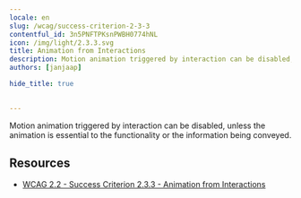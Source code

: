 ```yaml
---
locale: en
slug: /wcag/success-criterion-2-3-3
contentful_id: 3n5PNFTPKsnPWBH0774hNL
icon: /img/light/2.3.3.svg
title: Animation from Interactions
description: Motion animation triggered by interaction can be disabled, unless the animation is essential to the functionality or the information being conveyed.
authors: [janjaap]

hide_title: true

	
---
```


<Hero
  title="Animation from Interactions"
  icon="/img/light/2.3.3.svg"
  prefix="Success Criterion 2.3.3"
  suffix="Level AAA"
/>

Motion animation triggered by interaction can be disabled, unless the animation is essential to the functionality or the information being conveyed.

## Resources

- [WCAG 2.2 - Success Criterion 2.3.3 - Animation from Interactions](https://www.w3.org/TR/WCAG22/#animation-from-interactions)